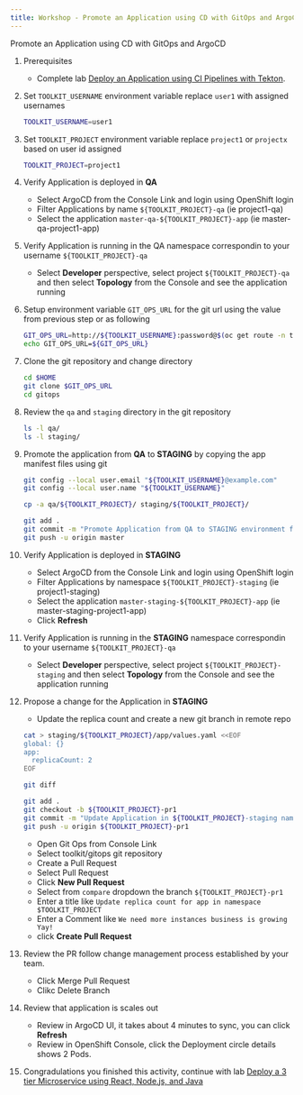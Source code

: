 ```yaml
---
title: Workshop - Promote an Application using CD with GitOps and ArgoCD
---
```



<PageDescription>

Promote an Application using CD with GitOps and ArgoCD

</PageDescription>

1. Prerequisites
    - Complete lab [Deploy an Application using CI Pipelines with Tekton](./ci).

1. Set `TOOLKIT_USERNAME` environment variable replace `user1` with assigned usernames
    ```bash
    TOOLKIT_USERNAME=user1

    ```

1. Set `TOOLKIT_PROJECT` environment variable replace `project1` or `projectx` based on user id assigned
    ```bash
    TOOLKIT_PROJECT=project1

    ```

1. Verify Application is deployed in **QA**
    - Select ArgoCD from the Console Link and login using OpenShift login
    - Filter Applications by name `${TOOLKIT_PROJECT}-qa` (ie project1-qa)
    - Select the application `master-qa-${TOOLKIT_PROJECT}-app` (ie master-qa-project1-app)

1. Verify Application is running in the QA namespace correspondin to your username `${TOOLKIT_PROJECT}-qa`
    - Select **Developer** perspective, select project `${TOOLKIT_PROJECT}-qa` and then select **Topology** from the Console and see the application running

1. Setup environment variable `GIT_OPS_URL` for the git url using the value from previous step or as following
    ```bash
    GIT_OPS_URL=http://${TOOLKIT_USERNAME}:password@$(oc get route -n tools gogs --template='{{.spec.host}}')/toolkit/gitops
    echo GIT_OPS_URL=${GIT_OPS_URL}

    ```

1. Clone the git repository and change directory
    ```bash
    cd $HOME
    git clone $GIT_OPS_URL
    cd gitops

    ```

1. Review the `qa` and `staging` directory in the git repository
    ```bash
    ls -l qa/
    ls -l staging/
    ```

1. Promote the application from **QA** to **STAGING** by copying the app manifest files using git
    ```bash
    git config --local user.email "${TOOLKIT_USERNAME}@example.com"
    git config --local user.name "${TOOLKIT_USERNAME}"

    cp -a qa/${TOOLKIT_PROJECT}/ staging/${TOOLKIT_PROJECT}/

    git add .
    git commit -m "Promote Application from QA to STAGING environment for $TOOLKIT_PROJECT"
    git push -u origin master

    ```

1. Verify Application is deployed in **STAGING**
    - Select ArgoCD from the Console Link and login using OpenShift login
    - Filter Applications by namespace `${TOOLKIT_PROJECT}-staging` (ie project1-staging)
    - Select the application `master-staging-${TOOLKIT_PROJECT}-app` (ie master-staging-project1-app)
    - Click **Refresh**

1. Verify Application is running in the **STAGING** namespace correspondin to your username `${TOOLKIT_PROJECT}-qa`
    - Select **Developer** perspective, select project `${TOOLKIT_PROJECT}-staging` and then select **Topology** from the Console and see the application running

1. Propose a change for the Application in **STAGING**
    - Update the replica count and create a new git branch in remote repo
    ```bash
    cat > staging/${TOOLKIT_PROJECT}/app/values.yaml <<EOF
    global: {}
    app:
      replicaCount: 2
    EOF

    git diff

    git add .
    git checkout -b ${TOOLKIT_PROJECT}-pr1
    git commit -m "Update Application in ${TOOLKIT_PROJECT}-staging namespace"
    git push -u origin ${TOOLKIT_PROJECT}-pr1

    ```
    - Open Git Ops from Console Link
    - Select toolkit/gitops git repository
    - Create a Pull Request
    - Select Pull Request
    - Click **New Pull Request**
    - Select from `compare` dropdown the branch `${TOOLKIT_PROJECT}-pr1`
    - Enter a title like `Update replica count for app in namespace $TOOLKIT_PROJECT`
    - Enter a Comment like `We need more instances business is growing Yay!`
    - click **Create Pull Request**

1. Review the PR follow change management process established by your team.
    - Click Merge Pull Request
    - Clikc Delete Branch

1. Review that application is scales out
    - Review in ArgoCD UI, it takes about 4 minutes to sync, you can click **Refresh**
    - Review in OpenShift Console, click the Deployment circle details shows 2 Pods.

1. Congradulations you finished this activity, continue with lab [Deploy a 3 tier Microservice using React, Node.js, and Java](./inventory)